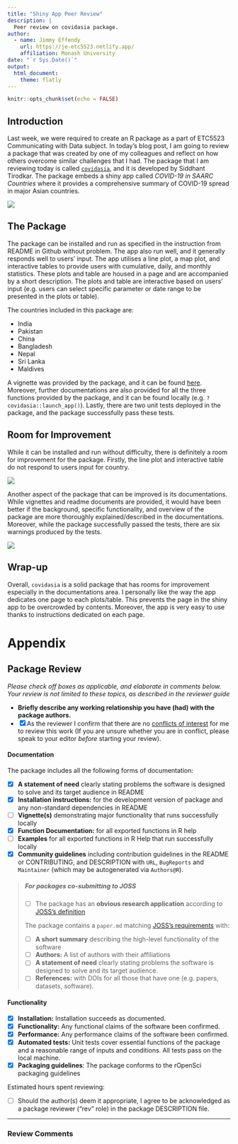 ```yaml
---
title: "Shiny App Peer Review"
description: |
  Peer review on covidasia package.
author:
  - name: Jimmy Effendy 
    url: https://je-etc5523.netlify.app/
    affiliation: Monash University
date: "`r Sys.Date()`"
output:
  html_document:
    theme: flatly
---
```


```r
knitr::opts_chunk$set(echo = FALSE)
```

## Introduction

Last week, we were required to create an R package as a part of
ETC5523 Communicating with Data subject. In today's blog post, 
I am going to review a package that was created by one of my 
colleagues and reflect on how others overcome similar challenges
that I had. The package that I am reviewing today is called 
[`covidasia`](https://github.com/etc5523-2020/r-package-assessment-Siddhant-96),
and it is developed by Siddhant Tirodkar. The package embeds a shiny app called 
*COVID-19 in SAARC Countries* where it  provides a comprehensive summary of 
COVID-19 spread in major Asian countries. 

![](covidasia-screenshot.PNG)


## The Package

The package can be installed and run as specified in the instruction from 
README in Github without problem. The app also run well, and it generally
responds well to users' input. The app utilises a line plot, 
a map plot, and interactive tables to provide users with cumulative, 
daily, and monthly statistics. These plots and table are housed in a page
and are accompanied by a short description. The plots and table are interactive
based on users' input (e.g. users can select specific parameter or date range
to be presented in the plots or table).

The countries included in this package are:

* India
* Pakistan
* China
* Bangladesh
* Nepal
* Sri Lanka
* Maldives

A vignette was provided by the package, and it can be found 
[here](https://etc5523-2020.github.io/r-package-assessment-Siddhant-96/).
Moreover, further documentations are also provided for all the three functions
provided by the package, and it can be found locally (e.g. `?covidasia::launch_app()`).
Lastly, there are two unit tests deployed in the package, and the package
successfully pass these tests.

## Room for Improvement

While it can be installed and run without difficulty, there is definitely a
room for improvement for the package. Firstly, the line plot and interactive
table do not respond to users input for country.

![](covidasia-country.png)

Another aspect of the package that can be improved is its documentations.
While vignettes and readme documents are provided, it would have been 
better if the background, specific functionality, and overview
of the package are more thoroughly explained/described in the documentations.
Moreover, while the package successfully passed the tests, there are six warnings
produced by the tests.

![](test-result.PNG)

## Wrap-up

Overall, `covidasia` is a solid package that has rooms for improvement especially
in the documentations area. I personally like the way the app dedicates one page to 
each plots/table. This prevents the page in the shiny app to be overcrowded by contents.
Moreover, the app is very easy to use thanks to instructions dedicated on each page.

# Appendix

## Package Review

*Please check off boxes as applicable, and elaborate in comments below.  Your review is not limited to these topics, as described in the reviewer guide*

- **Briefly describe any working relationship you have (had) with the package authors.**
- [x] As the reviewer I confirm that there are no [conflicts of interest](https://devguide.ropensci.org/policies.html#coi) for me to review this work (If you are unsure whether you are in conflict, please speak to your editor _before_ starting your review).

#### Documentation

The package includes all the following forms of documentation:

- [x] **A statement of need** clearly stating problems the software is designed to solve and its target audience in README
- [x] **Installation instructions:** for the development version of package and any non-standard dependencies in README
- [ ] **Vignette(s)** demonstrating major functionality that runs successfully locally
- [x] **Function Documentation:** for all exported functions in R help
- [ ] **Examples** for all exported functions in R Help that run successfully locally
- [x] **Community guidelines** including contribution guidelines in the README or CONTRIBUTING, and DESCRIPTION with `URL`, `BugReports` and `Maintainer` (which may be autogenerated via `Authors@R`).

>##### For packages co-submitting to JOSS
>
>- [ ] The package has an **obvious research application** according to [JOSS's definition](https://joss.theoj.org/about#submission_requirements)
>
>The package contains a `paper.md` matching [JOSS's requirements](https://joss.theoj.org/about#paper_structure) with:
>
>- [ ] **A short summary** describing the high-level functionality of the software
>- [ ] **Authors:**  A list of authors with their affiliations
>- [ ] **A statement of need** clearly stating problems the software is designed to solve and its target audience.
>- [ ] **References:** with DOIs for all those that have one (e.g. papers, datasets, software).

#### Functionality

- [x] **Installation:** Installation succeeds as documented.
- [x] **Functionality:** Any functional claims of the software been confirmed.
- [x] **Performance:** Any performance claims of the software been confirmed.
- [x] **Automated tests:** Unit tests cover essential functions of the package
   and a reasonable range of inputs and conditions. All tests pass on the local machine.
- [x] **Packaging guidelines**: The package conforms to the rOpenSci packaging guidelines

Estimated hours spent reviewing:

- [ ] Should the author(s) deem it appropriate, I agree to be acknowledged as a package reviewer ("rev" role) in the package DESCRIPTION file.

---

### Review Comments
